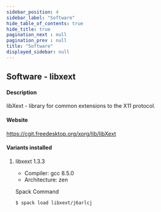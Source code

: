 ```yaml
---
sidebar_position: 4
sidebar_label: "Software"
hide_table_of_contents: true
hide_title: true
pagination_next : null
pagination_prev : null
title: "Software"
displayed_sidebar: null
---
```


## Software - libxext


#### Description
libXext - library for common extensions to the X11 protocol.

#### Website
https://cgit.freedesktop.org/xorg/lib/libXext

#### Variants installed

1. libxext 1.3.3

    - Compiler: gcc 8.5.0
    - Architecture: zen

    Spack Command
    ```bash
    $ spack load libxext/j6arlcj
    ```
